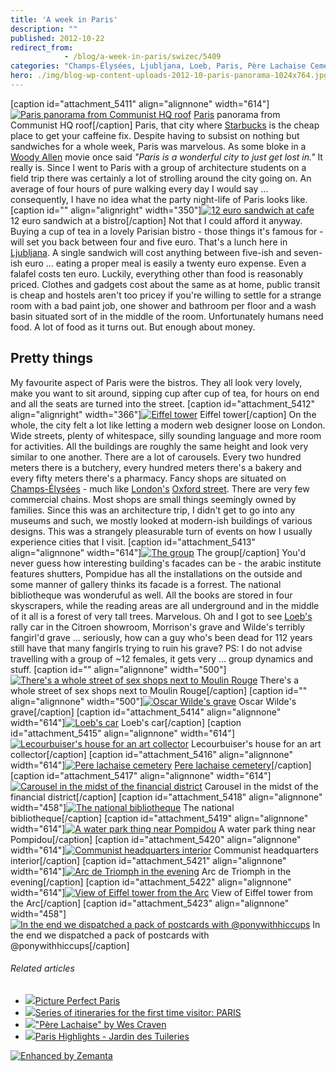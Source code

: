 ```yaml
---
title: 'A week in Paris'
description: ""
published: 2012-10-22
redirect_from: 
            - /blog/a-week-in-paris/swizec/5409
categories: "Champs-Élysées, Ljubljana, Loeb, Paris, Père Lachaise Cemetery, Starbucks, Travel + Events"
hero: ./img/blog-wp-content-uploads-2012-10-paris-panorama-1024x764.jpg
---
```

\[caption id=&quot;attachment_5411&quot; align=&quot;alignnone&quot; width=&quot;614&quot;][![Paris panorama from Communist HQ roof](./img/blog-wp-content-uploads-2012-10-paris-panorama-1024x764.jpg "Paris panorama from Communist HQ roof")](http://swizec.com/blog/wp-content/uploads/2012/10/paris-panorama.jpg) [Paris](http://whc.unesco.org/en/list/600 "Paris, Banks of the Seine") panorama from Communist HQ roof\[/caption] Paris, that city where [Starbucks](http://www.menuism.com/restaurant-locations/starbucks-coffee-39564 "Starbuck&#x27;s Coffee Locations") is the cheap place to get your caffeine fix. Despite having to subsist on nothing but sandwiches for a whole week, Paris was marvelous. As some bloke in a [Woody Allen](http://www.rottentomatoes.com/celebrity/woody_allen "Woody Allen") movie once said _&quot;Paris is a wonderful city to just get lost in.&quot;_ It really is. Since I went to Paris with a group of architecture students on a field trip there was certainly a lot of strolling around the city going on. An average of four hours of pure walking every day I would say ... consequently, I have no idea what the party night-life of Paris looks like. \[caption id=&quot;&quot; align=&quot;alignright&quot; width=&quot;350&quot;][![12 euro sandwich at cafe](./img/tumblr_mby5q8t3vA1qekjngo1_500.jpg "12 euro sandwich at cafe")](http://instagr.am/p/Q0BfiiExkm/) 12 euro sandwich at a bistro\[/caption] Not that I could afford it anyway. Buying a cup of tea in a lovely Parisian bistro - those things it&#x27;s famous for - will set you back between four and five euro. That&#x27;s a lunch here in [Ljubljana](<http://maps.google.com/maps?ll=46.0555555556,14.5083333333&amp;spn=0.1,0.1&amp;q=46.0555555556,14.5083333333 (Ljubljana)&amp;t=h> "Ljubljana"). A single sandwich will cost anything between five-ish and seven-ish euro ... eating a proper meal is easily a twenty euro expense. Even a falafel costs ten euro. Luckily, everything other than food is reasonably priced. Clothes and gadgets cost about the same as at home, public transit is cheap and hostels aren&#x27;t too pricey if you&#x27;re willing to settle for a strange room with a bad paint job, one shower and bathroom per floor and a wash basin situated sort of in the middle of the room. Unfortunately humans need food. A lot of food as it turns out. But enough about money.

## Pretty things

My favourite aspect of Paris were the bistros. They all look very lovely, make you want to sit around, sipping cup after cup of tea, for hours on end and all the seats are turned into the street. \[caption id=&quot;attachment_5412&quot; align=&quot;alignright&quot; width=&quot;366&quot;][![Eiffel tower](./img/blog-wp-content-uploads-2012-10-eiffel-tower-dark-764x1024.jpg "Eiffel tower")](http://swizec.com/blog/wp-content/uploads/2012/10/eiffel-tower-dark.jpg) Eiffel tower\[/caption] On the whole, the city felt a lot like letting a modern web designer loose on London. Wide streets, plenty of whitespace, silly sounding language and more room for activities. All the buildings are roughly the same height and look very similar to one another. There are a lot of carousels. Every two hundred meters there is a butchery, every hundred meters there&#x27;s a bakery and every fifty meters there&#x27;s a pharmacy. Fancy shops are situated on [Champs-Élysées](<http://maps.google.com/maps?ll=48.8697222222,2.3075&amp;spn=0.01,0.01&amp;q=48.8697222222,2.3075 (Champs-%C3%89lys%C3%A9es)&amp;t=h> "Champs-Élysées") - much like [London&#x27;s](<http://maps.google.com/maps?ll=51.5072222222,-0.1275&amp;spn=0.1,0.1&amp;q=51.5072222222,-0.1275 (London)&amp;t=h> "London") [Oxford street](<http://maps.google.com/maps?ll=51.5136111111,-0.155555555556&amp;spn=0.01,0.01&amp;q=51.5136111111,-0.155555555556 (Oxford%20Street)&amp;t=h> "Oxford Street"). There are very few commercial chains. Most shops are small things seemingly owned by families. Since this was an architecture trip, I didn&#x27;t get to go into any museums and such, we mostly looked at modern-ish buildings of various designs. This was a strangely pleasurable turn of events on how I usually experience cities that I visit. \[caption id=&quot;attachment_5413&quot; align=&quot;alignnone&quot; width=&quot;614&quot;][![The group](./img/blog-wp-content-uploads-2012-10-le-group-1024x764.jpg "The group")](http://swizec.com/blog/wp-content/uploads/2012/10/le-group.jpg) The group\[/caption] You&#x27;d never guess how interesting building&#x27;s facades can be - the arabic institute features shutters, Pompidue has all the installations on the outside and some manner of gallery thinks its facade is a forrest. The national bibliotheque was wonderuful as well. All the books are stored in four skyscrapers, while the reading areas are all underground and in the middle of it all is a forest of very tall trees. Marvelous. Oh and I got to see [Loeb&#x27;s](http://www.loebsclothing.com/ "Loeb&#x27;s (department store)") rally car in the Citroen showroom, Morrison&#x27;s grave and Wilde&#x27;s terribly fangirl&#x27;d grave ... seriously, how can a guy who&#x27;s been dead for 112 years still have that many fangirls trying to ruin his grave? PS: I do not advise travelling with a group of ~12 females, it gets very ... group dynamics and stuff. \[caption id=&quot;&quot; align=&quot;alignnone&quot; width=&quot;500&quot;][![There&#x27;s a whole street of sex shops next to Moulin Rouge](./img/tumblr_mc3ajw4zte1qekjngo1_500.jpg "There&#x27;s a whole street of sex shops next to Moulin Rouge")](http://instagr.am/p/Q7KI8mkxr7/) There&#x27;s a whole street of sex shops next to Moulin Rouge\[/caption] \[caption id=&quot;&quot; align=&quot;alignnone&quot; width=&quot;500&quot;][![Oscar Wilde&#x27;s grave](./img/tumblr_mc51g3T7r51qekjngo1_500.jpg "Oscar Wilde&#x27;s grave")](http://instagr.am/p/Q9ll2oExke/) Oscar Wilde&#x27;s grave\[/caption] \[caption id=&quot;attachment_5414&quot; align=&quot;alignnone&quot; width=&quot;614&quot;][![Loeb&#x27;s car](./img/blog-wp-content-uploads-2012-10-loeb-car-1024x764.jpg "Loeb&#x27;s car")](http://swizec.com/blog/wp-content/uploads/2012/10/loeb-car.jpg) Loeb&#x27;s car\[/caption] \[caption id=&quot;attachment_5415&quot; align=&quot;alignnone&quot; width=&quot;614&quot;][![Lecourbuiser&#x27;s house for an art collector](./img/blog-wp-content-uploads-2012-10-lecorbuisier-1024x764.jpg "Lecourbuiser&#x27;s house for an art collector")](http://swizec.com/blog/wp-content/uploads/2012/10/lecorbuisier.jpg) Lecourbuiser&#x27;s house for an art collector\[/caption] \[caption id=&quot;attachment_5416&quot; align=&quot;alignnone&quot; width=&quot;614&quot;][![Pere lachaise cemetery](./img/blog-wp-content-uploads-2012-10-pere-lachaise-1024x764.jpg "Pere lachaise cemetery")](http://swizec.com/blog/wp-content/uploads/2012/10/pere-lachaise.jpg) [Pere lachaise cemetery](<http://maps.google.com/maps?ll=48.86,2.396&amp;spn=0.01,0.01&amp;q=48.86,2.396 (P%C3%A8re%20Lachaise%20Cemetery)&amp;t=h> "Père Lachaise Cemetery")\[/caption] \[caption id=&quot;attachment_5417&quot; align=&quot;alignnone&quot; width=&quot;614&quot;][![Carousel in the midst of the financial district](./img/blog-wp-content-uploads-2012-10-carousel-1024x764.jpg "Carousel in the midst of the financial district")](http://swizec.com/blog/wp-content/uploads/2012/10/carousel.jpg) Carousel in the midst of the financial district\[/caption] \[caption id=&quot;attachment_5418&quot; align=&quot;alignnone&quot; width=&quot;458&quot;][![The national bibliotheque](./img/blog-wp-content-uploads-2012-10-national-bibliotheque-764x1024.jpg "The national bibliotheque")](http://swizec.com/blog/wp-content/uploads/2012/10/national-bibliotheque.jpg) The national bibliotheque\[/caption] \[caption id=&quot;attachment_5419&quot; align=&quot;alignnone&quot; width=&quot;614&quot;][![A water park thing near Pompidou](./img/blog-wp-content-uploads-2012-10-water-park-thing-1024x764.jpg "A water park thing near Pompidou")](http://swizec.com/blog/wp-content/uploads/2012/10/water-park-thing.jpg) A water park thing near Pompidou\[/caption] \[caption id=&quot;attachment_5420&quot; align=&quot;alignnone&quot; width=&quot;614&quot;][![Communist headquarters interior](./img/blog-wp-content-uploads-2012-10-communst-hq-1024x764.jpg "Communist headquarters interior")](http://swizec.com/blog/wp-content/uploads/2012/10/communst-hq.jpg) Communist headquarters interior\[/caption] \[caption id=&quot;attachment_5421&quot; align=&quot;alignnone&quot; width=&quot;614&quot;][![Arc de Triomph in the evening](./img/blog-wp-content-uploads-2012-10-arc-triomphe-1024x764.jpg "Arc de Triomph in the evening")](http://swizec.com/blog/wp-content/uploads/2012/10/arc-triomphe.jpg) Arc de Triomph in the evening\[/caption] \[caption id=&quot;attachment_5422&quot; align=&quot;alignnone&quot; width=&quot;614&quot;][![View of Eiffel tower from the Arc](./img/blog-wp-content-uploads-2012-10-eiffel-tower-night-1024x764.jpg "View of Eiffel tower from the Arc")](http://swizec.com/blog/wp-content/uploads/2012/10/eiffel-tower-night.jpg) View of Eiffel tower from the Arc\[/caption] \[caption id=&quot;attachment_5423&quot; align=&quot;alignnone&quot; width=&quot;458&quot;][![In the end we dispatched a pack of postcards with @ponywithhiccups](./img/blog-wp-content-uploads-2012-10-postcards-764x1024.jpg "In the end we dispatched a pack of postcards with @ponywithhiccups")](http://swizec.com/blog/wp-content/uploads/2012/10/postcards.jpg) In the end we dispatched a pack of postcards with @ponywithhiccups\[/caption]

###### Related articles

- [![](http://i.zemanta.com/119966123_80_80.jpg)](http://www.misscocomarie.com/picture-perfect-paris/)[Picture Perfect Paris](http://www.misscocomarie.com/picture-perfect-paris/)
- [![](http://i.zemanta.com/118012074_80_80.jpg)](http://experttraveltipsbygerri.wordpress.com/2012/10/11/series-of-itineraries-for-the-first-time-visitor-paris/)[Series of itineraries for the first time visitor: PARIS](http://experttraveltipsbygerri.wordpress.com/2012/10/11/series-of-itineraries-for-the-first-time-visitor-paris/)
- [![](http://i.zemanta.com/115736071_80_80.jpg)](http://jimmorrisonsparis.com/2012/10/01/pere-lachaise-by-wes-craven/)[&quot;Père Lachaise&quot; by Wes Craven](http://jimmorrisonsparis.com/2012/10/01/pere-lachaise-by-wes-craven/)
- [![](http://i.zemanta.com/120338860_80_80.jpg)](http://afreckleintime.wordpress.com/2012/10/22/paris-highlights-jardin-des-tuileries/)[Paris Highlights - Jardin des Tuileries](http://afreckleintime.wordpress.com/2012/10/22/paris-highlights-jardin-des-tuileries/)

[![Enhanced by Zemanta](http://img.zemanta.com/zemified_e.png?x-id=d5855e8a-0d9e-4d92-9a11-5352d834c766)](http://www.zemanta.com/?px "Enhanced by Zemanta")